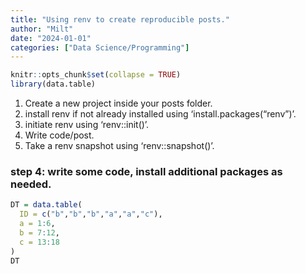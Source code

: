 ```yaml
---
title: "Using renv to create reproducible posts."
author: "Milt"
date: "2024-01-01"
categories: ["Data Science/Programming"]
---
```



```r
knitr::opts_chunk$set(collapse = TRUE)
library(data.table)
```

1. Create a new project inside your posts folder.
2. install renv if not already installed using 'install.packages("renv")'.
3. initiate renv using 'renv::init()'.
4. Write code/post.
5. Take a renv snapshot using 'renv::snapshot()'.




### step 4: write some code, install additional packages as needed.

```r

DT = data.table(
  ID = c("b","b","b","a","a","c"),
  a = 1:6,
  b = 7:12,
  c = 13:18
)
DT


```


```r

```
